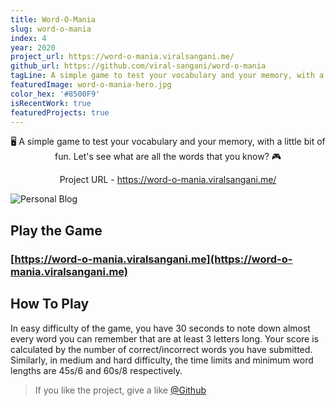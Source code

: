```yaml
---
title: Word-O-Mania
slug: word-o-mania
index: 4
year: 2020
project_url: https://word-o-mania.viralsangani.me/
github_url: https://github.com/viral-sangani/word-o-mania
tagLine: A simple game to test your vocabulary and your memory, with a little bit of fun. 🎮
featuredImage: word-o-mania-hero.jpg
color_hex: '#8500F9'
isRecentWork: true
featuredProjects: true
---
```


<p align="center">
    🖥 A simple game to test your vocabulary and your memory, with a little bit
    of fun. Let's see what are all the words that you know? 🎮
</p>

<p align="center">
    Project URL -
    <a href="https://word-o-mania.viralsangani.me/">
        https://word-o-mania.viralsangani.me/
    </a>
</p>

![Personal Blog](https://raw.githubusercontent.com/viral-sangani/word-o-mania/master/git-images/word-o-mania.gif)

## Play the Game

### [https://word-o-mania.viralsangani.me](https://word-o-mania.viralsangani.me)

## How To Play

In easy difficulty of the game, you have 30 seconds to note down almost every word you can remember that are at least 3 letters long. Your score is calculated by the number of correct/incorrect words you have submitted. Similarly, in medium and hard difficulty, the time limits and minimum word lengths are 45s/6 and 60s/8 respectively.

> If you like the project, give a like [@Github](https://github.com/viral-sangani/word-o-mania)
